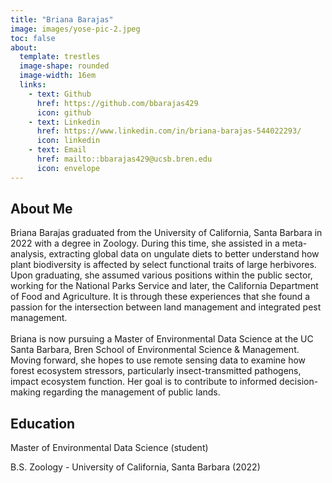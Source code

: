 ```yaml
---
title: "Briana Barajas"
image: images/yose-pic-2.jpeg
toc: false
about:
  template: trestles
  image-shape: rounded
  image-width: 16em
  links: 
    - text: Github
      href: https://github.com/bbarajas429
      icon: github
    - text: Linkedin
      href: https://www.linkedin.com/in/briana-barajas-544022293/ 
      icon: linkedin
    - text: Email
      href: mailto::bbarajas429@ucsb.bren.edu
      icon: envelope
---
```


## About Me

Briana Barajas graduated from the University of California, Santa Barbara in 2022 with a degree in Zoology. During this time, she assisted in a meta-analysis, extracting global data on ungulate diets to better understand how plant biodiversity is affected by select functional traits of large herbivores. Upon graduating, she assumed various positions within the public sector, working for the National Parks Service and later, the California Department of Food and Agriculture. It is through these experiences that she found a passion for the intersection between land management and integrated pest management.\
\
Briana is now pursuing a Master of Environmental Data Science at the UC Santa Barbara, Bren School of Environmental Science & Management. Moving forward, she hopes to use remote sensing data to examine how forest ecosystem stressors, particularly insect-transmitted pathogens, impact ecosystem function. Her goal is to contribute to informed decision-making regarding the management of public lands.

## Education

Master of Environmental Data Science (student)

B.S. Zoology - University of California, Santa Barbara (2022)
